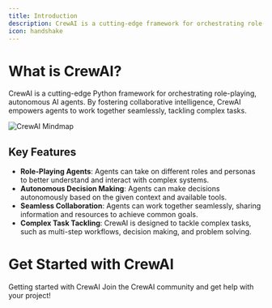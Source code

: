 ```yaml
---
title: Introduction
description: CrewAI is a cutting-edge framework for orchestrating role-playing, autonomous AI agents.
icon: handshake
---
```


# What is CrewAI?

CrewAI is a cutting-edge Python framework for orchestrating role-playing, autonomous AI agents. 
By fostering collaborative intelligence, CrewAI empowers agents to work together seamlessly, tackling complex tasks.

<Frame caption="CrewAI Mindmap">
  <img src="crewAI-mindmap.png" alt="CrewAI Mindmap" />
</Frame>  

## Key Features
- **Role-Playing Agents**: Agents can take on different roles and personas to better understand and interact with complex systems.
- **Autonomous Decision Making**: Agents can make decisions autonomously based on the given context and available tools.
- **Seamless Collaboration**: Agents can work together seamlessly, sharing information and resources to achieve common goals.
- **Complex Task Tackling**: CrewAI is designed to tackle complex tasks, such as multi-step workflows, decision making, and problem solving.

# Get Started with CrewAI


<CardGroup cols={2}>
  <Card
  title="Quickstart"
  color="#F3A78B"
  href="quickstart"
  icon="terminal"
    iconType="solid"
  >
    Getting started with CrewAI 
  </Card>
  <Card
    title="Join the Community"
    color="#F3A78B"
    href="https://community.crewai.com"
    icon="comment-question"
      iconType="duotone"
    >
      Join the CrewAI community and get help with your project!
    </Card>
</CardGroup>
